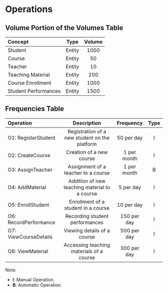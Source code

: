# Operations

## Volume Portion of the Volumes Table

| Concept              |  Type  | Volume |
| :------------------- | :----: | :----: |
| Student              | Entity |  1000  |
| Course               | Entity |   50   |
| Teacher              | Entity |   10   |
| Teaching Material    | Entity |  200   |
| Course Enrollment    | Entity |  1000  |
| Student Performances | Entity |  1500  |

## Frequencies Table

| Operation             |                  Description                  |  Frequency  | Type |
| :-------------------- | :-------------------------------------------: | :---------: | :--: |
| O1: RegisterStudent   | Registration of a new student on the platform | 50 per day  |  I   |
| O2: CreateCourse      |           Creation of a new course            | 1 per month |  I   |
| O3: AssignTeacher     |      Assignment of a teacher to a course      | 1 per month |  B   |
| O4: AddMaterial       | Addition of new teaching material to a course |  5 per day  |  I   |
| O5: EnrollStudent     |      Enrollment of a student in a course      | 10 per day  |  I   |
| O6: RecordPerformance |        Recording student performances         | 150 per day |  I   |
| O7: ViewCourseDetails |          Viewing details of a course          | 500 per day |  I   |
| O8: ViewMaterial      |   Accessing teaching materials of a course    | 300 per day |  I   |

Note:

- **I**: Manual Operation.
- **B**: Automatic Operation.
